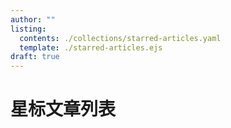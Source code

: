 ```yaml
---
author: ""
listing:
  contents: ./collections/starred-articles.yaml
  template: ./starred-articles.ejs
draft: true
---
```


# 星标文章列表


